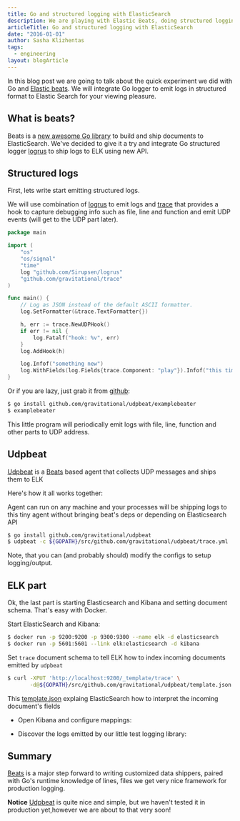 ```yaml
---
title: Go and structured logging with ElasticSearch
description: We are playing with Elastic Beats, doing structured logging with Golang and Elastic Search
articleTitle: Go and structured logging with ElasticSearch
date: "2016-01-01"
author: Sasha Klizhentas
tags:
  - engineering
layout: blogArticle
---
```



In this blog post we are going to talk about the quick experiment we did with Go and [Elastic
beats](https://www.elastic.co/beats). We will integrate Go logger to
emit logs in structured format to Elastic Search for your viewing pleasure.

## What is beats?

Beats is a [new awesome Go library](https://github.com/elastic/beats) to build
and ship documents to ElasticSearch. We've decided to give it a try and
integrate Go structured logger [logrus](https://github.com/Sirupsen/logrus) to
ship logs to ELK using new API.

## Structured logs

First, lets write start emitting structured logs.

We will use combination of [logrus](https://github.com/Sirupsen/logrus) to emit
logs and [trace](https://github.com/gravitational/trace) that provides a hook
to capture debugging info such as file, line and function and emit UDP events
(will get to the UDP part later).

```go
package main

import (
	"os"
	"os/signal"
	"time"
	log "github.com/Sirupsen/logrus"
	"github.com/gravitational/trace"
)

func main() {
	// Log as JSON instead of the default ASCII formatter.
	log.SetFormatter(&trace.TextFormatter{})

	h, err := trace.NewUDPHook()
	if err != nil {
		log.Fatalf("hook: %v", err)
	}
	log.AddHook(h)

	log.Infof("something new")
	log.WithFields(log.Fields{trace.Component: "play"}).Infof("this time")
}
```

Or if you are lazy, just grab it from
[github](https://github.com/gravitational/udpbeat/blob/master/examplebeater/main.go):

```bash
$ go install github.com/gravitational/udpbeat/examplebeater
$ examplebeater
```

This little program will periodically emit logs with file, line, function and
other parts to UDP address.

## Udpbeat

[Udpbeat](https://github.com/gravitational/udpbeat) is a
[Beats](https://github.com/elastic/beats) based agent that collects UDP
messages and ships them to ELK

Here's how it all works together:

<BlogImage src="./assets/beats.png" />

Agent can run on any machine and your processes will be shipping logs to this
tiny agent without bringing beat's deps or depending on Elasticsearch API

```bash
$ go install github.com/gravitational/udpbeat
$ udpbeat -c ${GOPATH}/src/github.com/gravitational/udpbeat/trace.yml
```

Note, that you can (and probably should) modify the configs to setup logging/output.

## ELK part

Ok, the last part is starting Elasticsearch and Kibana and setting document
schema. That's easy with Docker.

Start ElasticSearch and Kibana:

```bash
$ docker run -p 9200:9200 -p 9300:9300 --name elk -d elasticsearch
$ docker run -p 5601:5601 --link elk:elasticsearch -d kibana
```

Set `trace` document schema to tell ELK how to index incoming documents emitted by `udpbeat`

```bash
$ curl -XPUT 'http://localhost:9200/_template/trace' \
       -d@${GOPATH}/src/github.com/gravitational/udpbeat/template.json
```

This [template.json](https://raw.githubusercontent.com/gravitational/udpbeat/master/template.json)
explaing ElasticSearch how to interpret the incoming document's fields

- Open Kibana and configure mappings:

<BlogImage src="./assets/trace-elk.png" />

- Discover the logs emitted by our little test logging library:

<BlogImage src="./assets/kibana-discover.png" />

<EmailSubscribeViolet />

## Summary

[Beats](https://github.com/elastic/beats) is a major step forward to writing
customized data shippers, paired with Go's runtime knowledge of lines, files we
get very nice framework for production logging.

**Notice** [Udpbeat](https://github.com/gravitational/udpbeat) is quite nice
and simple, but we haven't tested it in production yet,however we are about to
that very soon!
